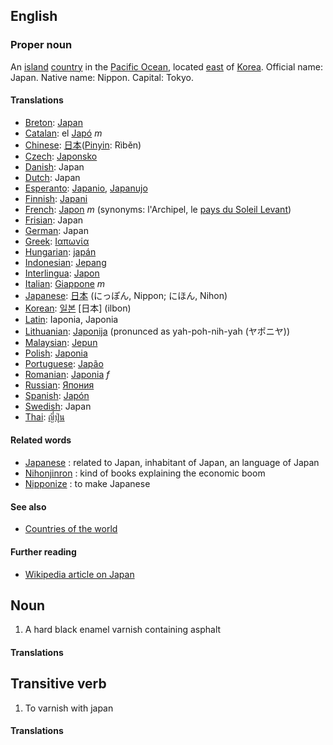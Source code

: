 ==English==

===Proper noun===
An [[island]] [[country]] in the [[Pacific Ocean]], located [[east]] of [[Korea]]. Official name: Japan.  Native name: Nippon. Capital: Tokyo.

====Translations====
*[[Breton]]: [[Japan]]
*[[Catalan]]: el [[Japó]] ''m''
*[[Chinese]]: [[日本]]([[Pinyin]]: Rìběn)
*[[Czech]]: [[Japonsko]]
*[[Danish]]: Japan
*[[Dutch]]: Japan
*[[Esperanto]]: [[Japanio]], [[Japanujo]]
*[[Finnish]]: [[Japani]]
*[[French]]: [[Japon]] ''m'' (synonyms:  l'Archipel, le [[pays du Soleil Levant]])
*[[Frisian]]: Japan
*[[German]]: Japan
*[[Greek]]: [[Ιαπωνία]]
*[[Hungarian]]: [[japán]]
*[[Indonesian]]: [[Jepang]]
*[[Interlingua]]: [[Japon]]
*[[Italian]]: [[Giappone]] ''m''
*[[Japanese]]: [[日本]] (にっぽん, Nippon; にほん, Nihon)
*[[Korean]]: [[일본]] [日本] (ilbon)
*[[Latin]]: Iaponia, Japonia
*[[Lithuanian]]: [[Japonija]] (pronunced as yah-poh-nih-yah (ヤポニヤ))
*[[Malaysian]]: [[Jepun]]
*[[Polish]]: [[Japonia]]
*[[Portuguese]]: [[Japão]]
*[[Romanian]]: [[Japonia]] ''f''
*[[Russian]]: [[Япония]]
*[[Spanish]]: [[Japón]]
*[[Swedish]]: Japan
*[[Thai]]: [[ญี่ปุ่น]]

====Related words====
*[[Japanese]] : related to Japan, inhabitant of Japan, an language of Japan
*[[Nihonjinron]] : kind of books explaining the economic boom
*[[Nipponize]] : to make Japanese

====See also====
* [[Countries of the world]]

==== Further reading ====

* [[w:Japan|Wikipedia article on Japan]]

==Noun==

# A hard black enamel varnish containing asphalt

====Translations====

==Transitive verb==

# To varnish with japan

====Translations====